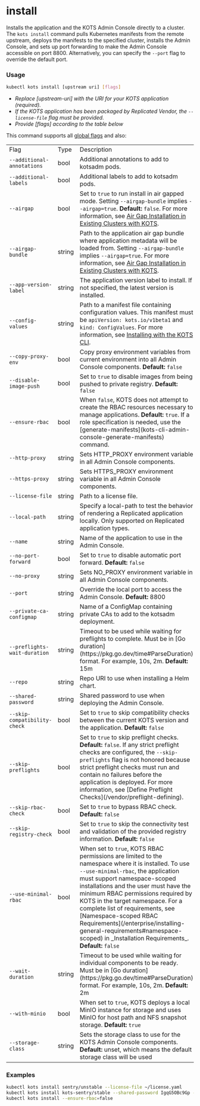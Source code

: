 
# install

Installs the application and the KOTS Admin Console directly to a cluster.
The `kots install` command pulls Kubernetes manifests from the remote upstream, deploys the manifests to the specified cluster, installs the Admin Console, and sets up port forwarding to make the Admin Console accessible on port 8800.
Alternatively, you can specify the `--port` flag to override the default port.

### Usage

```bash
kubectl kots install [upstream uri] [flags]
```

- _Replace [upstream-uri] with the URI for your KOTS application (required)._
- _If the KOTS application has been packaged by Replicated Vendor, the `--license-file` flag must be provided._
- _Provide [flags] according to the table below_

This command supports all [global flags](kots-cli-global-flags) and also:

<table>
    <tr>
        <td>Flag</td>
        <td>Type</td>
        <td>Description</td>
    </tr>
    <tr>
        <td><code>--additional-annotations</code></td>
        <td>bool</td>
        <td>Additional annotations to add to kotsadm pods.</td>
    </tr>
    <tr>
        <td><code>--additional-labels</code></td>
        <td>bool</td>
        <td>Additional labels to add to kotsadm pods.</td>
    </tr>
    <tr>
        <td><code>--airgap</code></td>
        <td>bool</td>
        <td>Set to <code>true</code> to run install in air gapped mode. Setting <code>--airgap-bundle</code> implies <code>--airgap=true</code>. <strong>Default:</strong> <code>false</code>. For more information, see <a href="/enterprise/installing-existing-cluster-airgapped">Air Gap Installation in Existing Clusters with KOTS</a>.</td>
    </tr>
    <tr>
        <td><code>--airgap-bundle</code></td>
        <td>string</td>
        <td>Path to the application air gap bundle where application metadata will be loaded from. Setting <code>--airgap-bundle</code> implies <code>--airgap=true</code>. For more information, see <a href="/enterprise/installing-existing-cluster-airgapped">Air Gap Installation in Existing Clusters with KOTS</a>.</td>
    </tr>
    <tr>
        <td><code>--app-version-label</code></td>
        <td>string</td>
        <td>The application version label to install. If not specified, the latest version is installed.</td>
    </tr>
    <tr>
        <td><code>--config-values</code></td>
        <td>string</td>
        <td>Path to a manifest file containing configuration values. This manifest must be <code>apiVersion: kots.io/v1beta1</code> and <code>kind: ConfigValues</code>. For more information, see <a href="/enterprise/installing-existing-cluster-automation">Installing with the KOTS CLI</a>.</td>
    </tr>
    <tr>
        <td><code>--copy-proxy-env</code></td>
        <td>bool</td>
        <td>Copy proxy environment variables from current environment into all Admin Console components. <strong>Default:</strong> <code>false</code></td>
    </tr>
    <tr>
        <td><code>--disable-image-push</code></td>
        <td>bool</td>
        <td>Set to <code>true</code> to disable images from being pushed to private registry. <strong>Default:</strong> <code>false</code></td>
    </tr>
    <tr>
        <td><code>--ensure-rbac</code></td>
        <td>bool</td>
        <td>When <code>false</code>, KOTS does not attempt to create the RBAC resources necessary to manage applications. <strong>Default:</strong> <code>true</code>. If a role specification is needed, use the [generate-manifests](kots-cli-admin-console-generate-manifests) command.</td>
    </tr>
    <Help/>
    <tr>
        <td><code>--http-proxy</code></td>
        <td>string</td>
        <td>Sets HTTP_PROXY environment variable in all Admin Console components.</td>
    </tr>
    <tr>
        <td><code>--https-proxy</code></td>
        <td>string</td>
        <td>Sets HTTPS_PROXY environment variable in all Admin Console components.</td>
    </tr>
    <KotsadmNamespace/>
    <KotsadmRegistry/>
    <tr>
        <td><code>--license-file</code></td>
        <td>string</td>
        <td>Path to a license file.</td>
    </tr>
    <tr>
        <td><code>--local-path</code></td>
        <td>string</td>
        <td>Specify a local-path to test the behavior of rendering a Replicated application locally. Only supported on Replicated application types.</td>
    </tr>
    <tr>
        <td><code>--name</code></td>
        <td>string</td>
        <td>Name of the application to use in the Admin Console.</td>
    </tr>
    <tr>
        <td><code>--no-port-forward</code></td>
        <td>bool</td>
        <td>Set to <code>true</code> to disable automatic port forward. <strong>Default:</strong> <code>false</code></td>
    </tr>
    <tr>
        <td><code>--no-proxy</code></td>
        <td>string</td>
        <td>Sets NO_PROXY environment variable in all Admin Console components.</td>
    </tr>
    <tr>
        <td><code>--port</code></td>
        <td>string</td>
        <td>Override the local port to access the Admin Console. <strong>Default:</strong> 8800</td>
    </tr>
    <tr>
        <td><code>--private-ca-configmap</code></td>
        <td>string</td>
        <td>Name of a ConfigMap containing private CAs to add to the kotsadm deployment.</td>
    </tr>
    <tr>
        <td><code>--preflights-wait-duration</code></td>
        <td>string</td>
        <td>Timeout to be used while waiting for preflights to complete. Must be in [Go duration](https://pkg.go.dev/time#ParseDuration) format. For example, 10s, 2m. <strong>Default:</strong> 15m</td>
    </tr>
    <RegistryPassword/>
    <RegistryUsername/>
    <tr>
        <td><code>--repo</code></td>
        <td>string</td>
        <td>Repo URI to use when installing a Helm chart.</td>
    </tr>
    <tr>
        <td><code>--shared-password</code></td>
        <td>string</td>
        <td>Shared password to use when deploying the Admin Console.</td>
    </tr>
    <tr>
        <td><code>--skip-compatibility-check</code></td>
        <td>bool</td>
        <td>Set to <code>true</code> to skip compatibility checks between the current KOTS version and the application. <strong>Default:</strong> <code>false</code></td>
    </tr>
    <tr>
        <td><code>--skip-preflights</code></td>
        <td>bool</td>
        <td>Set to <code>true</code> to skip preflight checks. <strong>Default:</strong> <code>false</code>. If any strict preflight checks are configured, the <code>--skip-preflights</code> flag is not honored because strict preflight checks must run and contain no failures before the application is deployed. For more information, see [Define Preflight Checks](/vendor/preflight-defining).</td>
    </tr>
    <tr>
        <td><code>--skip-rbac-check</code></td>
        <td>bool</td>
        <td>Set to <code>true</code> to bypass RBAC check. <strong>Default:</strong> <code>false</code></td>
    </tr>
    <tr>
        <td><code>--skip-registry-check</code></td>
        <td>bool</td>
        <td>Set to <code>true</code> to skip the connectivity test and validation of the provided registry information. <strong>Default:</strong> <code>false</code></td>
    </tr>
    <StrictSecurityContext/>
    <tr>
        <td><code>--use-minimal-rbac</code></td>
        <td>bool</td>
        <td>When set to <code>true</code>, KOTS RBAC permissions are limited to the namespace where it is installed. To use  <code>--use-minimal-rbac</code>, the application must support namespace-scoped installations and the user must have the minimum RBAC permissions required by KOTS in the target namespace. For a complete list of requirements, see [Namespace-scoped RBAC Requirements​](/enterprise/installing-general-requirements#namespace-scoped) in _Installation Requirements_. <strong>Default:</strong> <code>false</code></td>
    </tr>
    <tr>
        <td><code>--wait-duration</code></td>
        <td>string</td>
        <td>Timeout to be used while waiting for individual components to be ready. Must be in [Go duration](https://pkg.go.dev/time#ParseDuration) format. For example, 10s, 2m. <strong>Default:</strong> 2m</td>
    </tr>
    <tr>
        <td><code>--with-minio</code></td>
        <td>bool</td>
        <td>When set to <code>true</code>, KOTS deploys a local MinIO instance for storage and uses MinIO for host path and NFS snapshot storage. <strong>Default:</strong> <code>true</code></td>
    </tr>
    <tr>
        <td><code>--storage-class</code></td>
        <td>string</td>
        <td>Sets the storage class to use for the KOTS Admin Console components. <strong>Default:</strong> unset, which means the default storage class will be used</td>
    </tr>
</table>


### Examples

```bash
kubectl kots install sentry/unstable --license-file ~/license.yaml
kubectl kots install kots-sentry/stable --shared-password IgqG5OBc9Gp --license-file ~/sentry-license.yaml --namespace sentry-namespace --config-values ~/config-values.yaml
kubectl kots install --ensure-rbac=false
```
